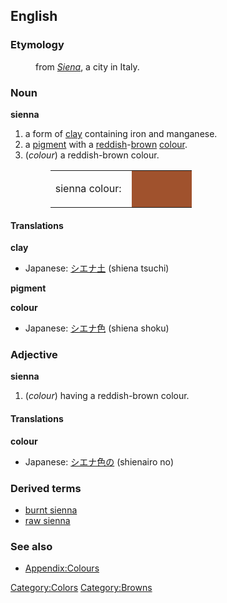 {{Wikipedia}}
==English==
===Etymology===
:from ''[[Siena]]'', a city in Italy.

===Noun===
'''sienna'''
#a form of [[clay]] containing iron and manganese.
#a [[pigment]] with a [[red]]dish-[[brown]] [[color|colour]].
#(''colour'') a reddish-brown colour.
#:<table><tr><td>sienna colour: &nbsp;</td><td bgcolor="#A0522D" width="80">&nbsp; </td></tr></table>

====Translations====

'''clay'''
{{top}}
*Japanese: [[シエナ土]] (shiena tsuchi)
{{mid}}
{{bottom}}

'''pigment'''
{{top}}
{{mid}}
{{bottom}}

'''colour'''
{{top}}
*Japanese: [[シエナ色]] (shiena shoku)
{{mid}}
{{bottom}}

===Adjective===
'''sienna'''
#(''colour'') having a reddish-brown colour.

====Translations====
'''colour'''
{{top}}
*Japanese: [[シエナ色]]の (shienairo no)
{{mid}}
{{bottom}}

===Derived terms===
*[[burnt sienna]]
*[[raw sienna]]

===See also===
*[[Wiktionary_Appendix:Colours|Appendix:Colours]]

[[Category:Colors]]
[[Category:Browns]]